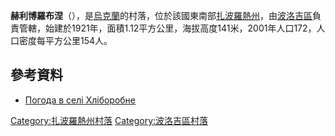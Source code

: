 {{coord|47|31|22|N|36|35|18|E|scale:100000|display=title}}

'''赫利博羅布涅'''（{{lang-uk|Хліборобне}}），是[[烏克蘭|烏克蘭]]的村落，位於該國東南部[[扎波羅熱州|扎波羅熱州]]，由[[波洛吉區|波洛吉區]]負責管轄，始建於1921年，面積1.12平方公里，海拔高度141米，2001年人口172，人口密度每平方公里154人。

==參考資料==
* [http://weather.in.ua/ua/zaporozhskaja/27344 Погода в селі Хліборобне] {{Wayback|url=http://weather.in.ua/ua/zaporozhskaja/27344 |date=20210119015404 }}

[[Category:扎波羅熱州村落|Category:扎波羅熱州村落]]
[[Category:波洛吉區村落|Category:波洛吉區村落]]


{{Zaporizhia-geo-stub}}